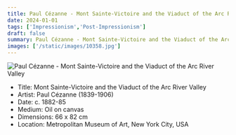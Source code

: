 ```yaml
---
title: Paul Cézanne - Mont Sainte-Victoire and the Viaduct of the Arc River Valley
date: 2024-01-01
tags: ['Impressionism','Post-Impressionism']
draft: false
summary: Paul Cézanne - Mont Sainte-Victoire and the Viaduct of the Arc River Valley
images: ['/static/images/10358.jpg']
---
```


![Paul Cézanne - Mont Sainte-Victoire and the Viaduct of the Arc River Valley](/static/images/10358.jpg)

* Title: Mont Sainte-Victoire and the Viaduct of the Arc River Valley
* Artist: Paul Cézanne (1839-1906)
* Date: c. 1882-85
* Medium: Oil on canvas
* Dimensions: 66 x 82 cm
* Location: Metropolitan Museum of Art, New York City, USA



